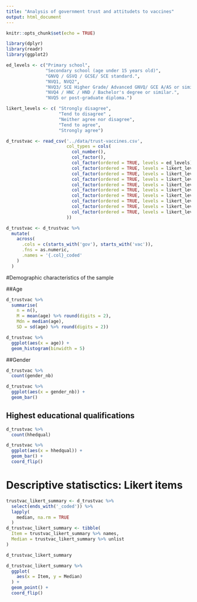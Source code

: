 ```yaml
---
title: "Analysis of government trust and attitudets to vaccines"
output: html_document
---
```


```r
knitr::opts_chunk$set(echo = TRUE)

library(dplyr)
library(readr)
library(ggplot2)

ed_levels <- c("Primary school",
               "Secondary school (age under 15 years old)",
               "GNVQ / GSVQ / GCSE/ SCE standard.",
               "NVQ1, NVQ2",
               "NVQ3/ SCE Higher Grade/ Advanced GNVQ/ GCE A/AS or similar.",
               "NVQ4 / HNC / HND / Bachelor's degree or similar.",
               "NVQ5 or post-graduate diploma.")

likert_levels <- c( "Strongly disagree",
                    "Tend to disagree" ,
                    "Neither agree nor disagree",
                    "Tend to agree",
                    "Strongly agree")

d_trustvac <- read_csv('../data/trust-vaccines.csv',
                       col_types = cols(
                         col_number(),
                         col_factor(),
                         col_factor(ordered = TRUE, levels = ed_levels),
                         col_factor(ordered = TRUE, levels = likert_levels),
                         col_factor(ordered = TRUE, levels = likert_levels),
                         col_factor(ordered = TRUE, levels = likert_levels),
                         col_factor(ordered = TRUE, levels = likert_levels),
                         col_factor(ordered = TRUE, levels = likert_levels),
                         col_factor(ordered = TRUE, levels = likert_levels),
                         col_factor(ordered = TRUE, levels = likert_levels),
                         col_factor(ordered = TRUE, levels = likert_levels),
                         col_factor(ordered = TRUE, levels = likert_levels),
                       ))

d_trustvac <- d_trustvac %>%
  mutate(
    across(
      .cols = c(starts_with('gov'), starts_with('vac')),
      .fns = as.numeric,
      .names = '{.col}_coded'
    )
  )
```

#Demographic characteristics of the sample

##Age
```r
d_trustvac %>%
  summarise(
    n = n(),
    M = mean(age) %>% round(digits = 2),
    Mdn = median(age),
    SD = sd(age) %>% round(digits = 2))

d_trustvac %>%
  ggplot(aes(x = age)) +
  geom_histogram(binwidth = 5)
```

##Gender
```r
d_trustvac %>%
  count(gender_nb)

d_trustvac %>%
  ggplot(aes(x = gender_nb)) + 
  geom_bar()
```

## Highest educational qualifications
```r
d_trustvac %>%
  count(hhedqual)

d_trustvac %>%
  ggplot(aes(x = hhedqual)) +
  geom_bar() +
  coord_flip()

```

# Descriptive statisctics: Likert items
```r
trustvac_likert_summary <- d_trustvac %>% 
  select(ends_with('_coded')) %>%
  lapply(
    median, na.rm = TRUE
  )
d_trustvac_likert_summary <- tibble(
  Item = trustvac_likert_summary %>% names,
  Median = trustvac_likert_summary %>% unlist
)

d_trustvac_likert_summary

d_trustvac_likert_summary %>%
  ggplot(
    aes(x = Item, y = Median)
  ) + 
  geom_point() +
  coord_flip()
```